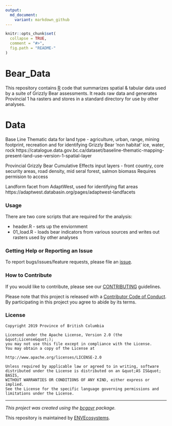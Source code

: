 ```yaml
---
output:
  md_document:
    variant: markdown_github
---
```


```r
knitr::opts_chunk$set(
  collapse = TRUE,
  comment = "#>",
  fig.path = "README-"
)
```

<!-- Add a project state badge
See https://github.com/BCDevExchange/Our-Project-Docs/blob/master/discussion/projectstates.md
If you have bcgovr installed and you use RStudio, click the 'Insert BCDevex Badge' Addin. -->

# Bear_Data
This repository contains [R](https://www.r-project.org/) code that summarizes spatial & tabular data used by a suite of Grizzly Bear assessments. It reads raw data and generates Provincial 1 ha rasters and stores in a standard directory for use by other analyses. 

# Data
Base Line Thematic data for land type - agriculture, urban, range, mining footprint, recreation and for identifying Grizzly Bear 'non habitat' ice, water, rock
https://catalogue.data.gov.bc.ca/dataset/baseline-thematic-mapping-present-land-use-version-1-spatial-layer

Provincial Grizzly Bear Cumulative Effects input layers - front country, core security areas, road density, mid seral forest, salmon biomass
Requires permision to access

Landform facet from AdaptWest, used for identifying flat areas
https://adaptwest.databasin.org/pages/adaptwest-landfacets

### Usage

There are two core scripts that are required for the analysis:

- header.R - sets up the enviornment
- 01_load.R - loads bear indicators from various sources and writes out rasters used by other analyses

### Getting Help or Reporting an Issue

To report bugs/issues/feature requests, please file an [issue](https://github.com/bcgov/Bear_Data/issues/).

### How to Contribute

If you would like to contribute, please see our [CONTRIBUTING](CONTRIBUTING.md) guidelines.

Please note that this project is released with a [Contributor Code of Conduct](CODE_OF_CONDUCT.md). By participating in this project you agree to abide by its terms.

### License

```
Copyright 2019 Province of British Columbia

Licensed under the Apache License, Version 2.0 (the &quot;License&quot;);
you may not use this file except in compliance with the License.
You may obtain a copy of the License at

http://www.apache.org/licenses/LICENSE-2.0

Unless required by applicable law or agreed to in writing, software distributed under the License is distributed on an &quot;AS IS&quot; BASIS,
WITHOUT WARRANTIES OR CONDITIONS OF ANY KIND, either express or implied.
See the License for the specific language governing permissions and limitations under the License.
```

---
*This project was created using the [bcgovr](https://github.com/bcgov/bcgovr) package.* 

This repository is maintained by [ENVEcosystems](https://github.com/orgs/bcgov/teams/envecosystems/members).
